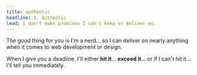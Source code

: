 ```yaml
---
title: authentic
headline: 1. Authentic
lead: I don't make promises I can't keep or deliver on.
---
```


The good thing for you is I'm a nerd... so I can deliver on nearly anything when it comes to web development or design.

When I give you a deadline. I'll either **hit it**... **exceed it**... or if I can't hit it... I'll tell you immediately.

